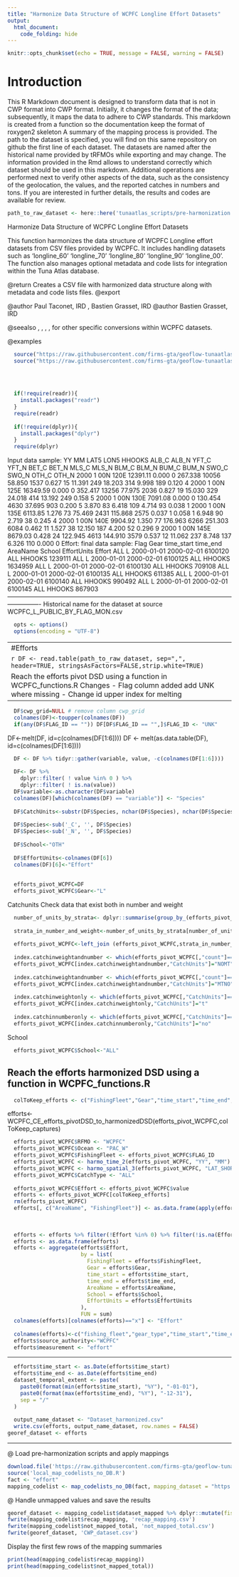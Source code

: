 ```yaml
---
title: "Harmonize Data Structure of WCPFC Longline Effort Datasets"
output: 
  html_document: 
    code_folding: hide
---
```

```r
knitr::opts_chunk$set(echo = TRUE, message = FALSE, warning = FALSE)
```

# Introduction

This R Markdown document is designed to transform data that is not in CWP format into CWP format.
Initially, it changes the format of the data; subsequently, it maps the data to adhere to CWP standards.
This markdown is created from a function so the documentation keep the format of roxygen2 skeleton
A summary of the mapping process is provided. The path to the dataset is specified, you will find on this same repository on github the first line of each dataset. The datasets are named after the historical name provided by tRFMOs while exporting and may change. The information provided in the Rmd allows to understand correctly which dataset should be used in this markdown.
Additional operations are performed next to verify other aspects of the data, such as the consistency of the geolocation, the values, and the reported catches in numbers and tons.
If you are interested in further details, the results and codes are available for review.

```r
path_to_raw_dataset <- here::here('tunaatlas_scripts/pre-harmonization', 'wcpfc', 'effort', 'data', 'WCPFC_L_PUBLIC_BY_FLAG_MON.csv')
```

Harmonize Data Structure of WCPFC Longline Effort Datasets

This function harmonizes the data structure of WCPFC Longline effort datasets from CSV files provided by WCPFC. 
It includes handling datasets such as 'longline_60' 'longline_70' 'longline_80' 'longline_90' 'longline_00'.
The function also manages optional metadata and code lists for integration within the Tuna Atlas database.

@return Creates a CSV file with harmonized data structure along with metadata and code lists files.
@export

@author Paul Taconet, IRD \email{paul.taconet@ird.fr}, Bastien Grasset, IRD \email{bastien.grassset@ird.fr}
@author Bastien Grasset, IRD \email{bastien.grasset@ird.fr}

@seealso \code{\link{convertDSD_wcpfc_ce_Driftnet}}, \code{\link{convertDSD_wcpfc_ce_Longline}},
\code{\link{convertDSD_wcpfc_ce_Pole_and_line}}, \code{\link{convertDSD_wcpfc_ce_PurseSeine}},
\code{\link{convertDSD_wcpfc_nc}} for other specific conversions within WCPFC datasets.

@examples


```r
  source("https://raw.githubusercontent.com/firms-gta/geoflow-tunaatlas/master/sardara_functions/harmo_time_2.R")
  source("https://raw.githubusercontent.com/firms-gta/geoflow-tunaatlas/master/sardara_functions/harmo_spatial_3.R")
  
  

  
  if(!require(readr)){
    install.packages("readr")
  }
  require(readr)
  
  if(!require(dplyr)){
    install.packages("dplyr")
  }
  require(dplyr)
```

Input data sample:
YY MM LAT5 LON5   HHOOKS ALB_C ALB_N   YFT_C YFT_N   BET_C BET_N MLS_C MLS_N  BLM_C BLM_N  BUM_C BUM_N  SWO_C SWO_N OTH_C OTH_N
2000  1  00N 120E 12391.11 0.000     0 267.338 10056  58.850  1537 0.627    15 11.391   249 18.203   314  9.998   189 0.120     4
2000  1  00N 125E 16349.59 0.000     0 352.417 13256  77.975  2036 0.827    19 15.030   329 24.018   414 13.192   249 0.158     5
2000  1  00N 130E  7091.08 0.000     0 130.454  4630  37.695   903 0.200     5  3.870    83  6.418   109  4.714    93 0.038     1
2000  1  00N 135E  6113.85 1.276    73  75.469  2431 115.868  2575 0.037     1  0.058     1  6.948    90  2.719    38 0.245     4
2000  1  00N 140E  9904.92 1.350    77 176.963  6266 251.303  6084 0.462    11  1.527    38 12.150   187  4.200    52 0.296     9
2000  1  00N 145E  8679.03 0.428    24 122.945  4613 144.910  3579 0.537    12 11.062   237  8.748   137  6.326   110 0.000     0
Effort: final data sample:
Flag Gear time_start   time_end AreaName School EffortUnits  Effort
ALL    L 2000-01-01 2000-02-01  6100120    ALL      HHOOKS 1239111
ALL    L 2000-01-01 2000-02-01  6100125    ALL      HHOOKS 1634959
ALL    L 2000-01-01 2000-02-01  6100130    ALL      HHOOKS  709108
ALL    L 2000-01-01 2000-02-01  6100135    ALL      HHOOKS  611385
ALL    L 2000-01-01 2000-02-01  6100140    ALL      HHOOKS  990492
ALL    L 2000-01-01 2000-02-01  6100145    ALL      HHOOKS  867903
----------------------------------------------------------------------------------------------------------------------------
Historical name for the dataset at source  WCPFC_L_PUBLIC_BY_FLAG_MON.csv

```r
  opts <- options()
  options(encoding = "UTF-8")
```

----------------------------------------------------------------------------------------------------------------------------
#Efforts

```r
  DF <- read.table(path_to_raw_dataset, sep=",", header=TRUE, stringsAsFactors=FALSE,strip.white=TRUE)
```

Reach the efforts pivot DSD using a function in WCPFC_functions.R
Changes
- Flag column added add UNK where missing
- Change id upper index for melting
---------------------------------------

```r
  DF$cwp_grid=NULL # remove column cwp_grid
  colnames(DF)<-toupper(colnames(DF))
  if(any(DF$FLAG_ID == "")) DF[DF$FLAG_ID == "",]$FLAG_ID <- "UNK"
```

DF<-melt(DF, id=c(colnames(DF[1:6]))) 
DF <- melt(as.data.table(DF), id=c(colnames(DF[1:6]))) 

```r
  DF <- DF %>% tidyr::gather(variable, value, -c(colnames(DF[1:6])))
  
  DF<- DF %>% 
    dplyr::filter( ! value %in% 0 ) %>%
    dplyr::filter( ! is.na(value)) 
  DF$variable<-as.character(DF$variable)
  colnames(DF)[which(colnames(DF) == "variable")] <- "Species"
  
  DF$CatchUnits<-substr(DF$Species, nchar(DF$Species), nchar(DF$Species))
  
  DF$Species<-sub('_C', '', DF$Species)
  DF$Species<-sub('_N', '', DF$Species)
  
  DF$School<-"OTH"
  
  DF$EffortUnits<-colnames(DF[6])    
  colnames(DF)[6]<-"Effort"
  
  
  efforts_pivot_WCPFC=DF
  efforts_pivot_WCPFC$Gear<-"L"
```

Catchunits
Check data that exist both in number and weight

```r
  number_of_units_by_strata<- dplyr::summarise(group_by_(efforts_pivot_WCPFC,.dots=setdiff(colnames(efforts_pivot_WCPFC),c("value","CatchUnits"))), count = n())
  
  strata_in_number_and_weight<-number_of_units_by_strata[number_of_units_by_strata$count>1,]
  
  efforts_pivot_WCPFC<-left_join (efforts_pivot_WCPFC,strata_in_number_and_weight,by=setdiff(colnames(strata_in_number_and_weight),"count"))
  
  index.catchinweightandnumber <- which(efforts_pivot_WCPFC[,"count"]==2 & efforts_pivot_WCPFC[,"CatchUnits"]=="N")
  efforts_pivot_WCPFC[index.catchinweightandnumber,"CatchUnits"]="NOMT"
  
  index.catchinweightandnumber <- which(efforts_pivot_WCPFC[,"count"]==2 & efforts_pivot_WCPFC[,"CatchUnits"]=="C")
  efforts_pivot_WCPFC[index.catchinweightandnumber,"CatchUnits"]="MTNO"
  
  index.catchinweightonly <- which(efforts_pivot_WCPFC[,"CatchUnits"]=="C")
  efforts_pivot_WCPFC[index.catchinweightonly,"CatchUnits"]="t"
  
  index.catchinnumberonly <- which(efforts_pivot_WCPFC[,"CatchUnits"]=="N")
  efforts_pivot_WCPFC[index.catchinnumberonly,"CatchUnits"]="no"
```

School

```r
  efforts_pivot_WCPFC$School<-"ALL"
```

## Reach the efforts harmonized DSD using a function in WCPFC_functions.R

```r
  colToKeep_efforts <- c("FishingFleet","Gear","time_start","time_end","AreaName","School","EffortUnits","Effort")
```

efforts<-WCPFC_CE_efforts_pivotDSD_to_harmonizedDSD(efforts_pivot_WCPFC,colToKeep_captures)

```r
  efforts_pivot_WCPFC$RFMO <- "WCPFC"
  efforts_pivot_WCPFC$Ocean <- "PAC_W"
  efforts_pivot_WCPFC$FishingFleet <- efforts_pivot_WCPFC$FLAG_ID
  efforts_pivot_WCPFC <- harmo_time_2(efforts_pivot_WCPFC, "YY", "MM")
  efforts_pivot_WCPFC <- harmo_spatial_3(efforts_pivot_WCPFC, "LAT_SHORT", "LON_SHORT", 5, 6)
  efforts_pivot_WCPFC$CatchType <- "ALL"
  
  efforts_pivot_WCPFC$Effort <- efforts_pivot_WCPFC$value
  efforts <- efforts_pivot_WCPFC[colToKeep_efforts]
  rm(efforts_pivot_WCPFC)
  efforts[, c("AreaName", "FishingFleet")] <- as.data.frame(apply(efforts[, 
                                                                          c("AreaName", "FishingFleet")], 2, function(x) {
                                                                            gsub(" *$", "", x)
                                                                          }), stringsAsFactors = FALSE)
  efforts <- efforts %>% filter(!Effort %in% 0) %>% filter(!is.na(Effort))
  efforts <- as.data.frame(efforts)
  efforts <- aggregate(efforts$Effort,
                       by = list(
                         FishingFleet = efforts$FishingFleet,
                         Gear = efforts$Gear,
                         time_start = efforts$time_start,
                         time_end = efforts$time_end,
                         AreaName = efforts$AreaName,
                         School = efforts$School,
                         EffortUnits = efforts$EffortUnits
                       ),
                       FUN = sum)
  colnames(efforts)[colnames(efforts)=="x"] <- "Effort"
  
  colnames(efforts)<-c("fishing_fleet","gear_type","time_start","time_end","geographic_identifier","fishing_mode","measurement_unit","measurement_value")
  efforts$source_authority<-"WCPFC"
  efforts$measurement <- "effort" 
```

----------------------------------------------------------------------------------------------------------------------------

```r
  efforts$time_start <- as.Date(efforts$time_start)
  efforts$time_end <- as.Date(efforts$time_end)
  dataset_temporal_extent <- paste(
    paste0(format(min(efforts$time_start), "%Y"), "-01-01"),
    paste0(format(max(efforts$time_end), "%Y"), "-12-31"),
    sep = "/"
  )
  
  output_name_dataset <- "Dataset_harmonized.csv"
  write.csv(efforts, output_name_dataset, row.names = FALSE)
georef_dataset <- efforts
```

----------------------------------------------------------------------------------------------------------------------------
@ Load pre-harmonization scripts and apply mappings

```r
download.file('https://raw.githubusercontent.com/firms-gta/geoflow-tunaatlas/master/tunaatlas_scripts/pre-harmonization/map_codelists_no_DB.R', destfile = 'local_map_codelists_no_DB.R')
source('local_map_codelists_no_DB.R')
fact <- "effort"
mapping_codelist <- map_codelists_no_DB(fact, mapping_dataset = "https://raw.githubusercontent.com/fdiwg/fdi-mappings/main/global/firms/gta/codelist_mapping_rfmos_to_global.csv", dataset_to_map = georef_dataset, mapping_keep_src_code = FALSE, summary_mapping = TRUE, source_authority_to_map = c("IATTC", "CCSBT", "WCPFC", "ICCAT", "IOTC"))
```

@ Handle unmapped values and save the results

```r
georef_dataset <- mapping_codelist$dataset_mapped %>% dplyr::mutate(fishing_fleet = ifelse(fishing_fleet == 'UNK', 'NEI', fishing_fleet), gear_type = ifelse(gear_type == 'UNK', '99.9', gear_type))
fwrite(mapping_codelist$recap_mapping, 'recap_mapping.csv')
fwrite(mapping_codelist$not_mapped_total, 'not_mapped_total.csv')
fwrite(georef_dataset, 'CWP_dataset.csv')
```

Display the first few rows of the mapping summaries

```r
print(head(mapping_codelist$recap_mapping))
print(head(mapping_codelist$not_mapped_total))
```

